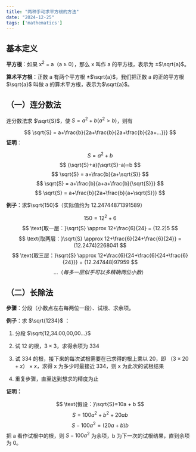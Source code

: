 ```yaml
---
title: "两种手动求平方根的方法"
date: "2024-12-25"
tags: ['mathematics']
---
```



## 基本定义


**平方根**：如果 x<sup>2</sup> = a（a ≥ 0），那么 x 叫作 a 的平方根，表示为 ±$\sqrt{a}$。

**算术平方根**：正数 a 有两个平方根 ±$\sqrt{a}$，我们把正数 a 的正的平方根 $\sqrt{a}$ 叫做 a 的算术平方根，表示为$\sqrt{a}$。

## （一）连分数法


连分数法求 $\sqrt{S}$，使 $S = a^2 + b(a^2 > b)$，则有 

$$
\sqrt{S} = a+\frac{b}{2a+\frac{b}{2a+\frac{b}{2a+...}}}
$$
**证明**：

$$
S=a^2+b
$$
$$
(\sqrt{S}+a)(\sqrt{S}-a)=b
$$
$$
\sqrt{S} = a+\frac{b}{a+\sqrt{S}}
$$
$$
\sqrt{S} = a+\frac{b}{a+a+\frac{b}{\sqrt{S}}}
$$
$$
\sqrt{S} = a+\frac{b}{2a+\frac{b}{a+\sqrt{S}}}
$$

**例子**：求$\sqrt{150}$（实际值约为 12.24744871391589）

$$
150=12^2+6
$$
$$
\text{取一层：}\sqrt{S} \approx 12+\frac{6}{24} = (12.2)5
$$
$$
\text{取两层：}\sqrt{S} \approx 12+\frac{6}{24+\frac{6}{24}} = (12.2474)2268041
$$
$$
\text{取三层：}\sqrt{S} \approx 12+\frac{6}{24+\frac{6}{24+\frac{6}{24}}} = (12.247448)97959
$$
$$
...（每多一层似乎可以多精确两位小数）
$$
## （二）长除法


**步骤**：分段（小数点左右每两位一段）、试根、求余项。


**例子**：求 $\sqrt{1234}$ ：

1. 分段 $\sqrt{12,34.00,00,00...}$

2. 试 12 的根，$3 \times 3$，求得余项为 334

3. 试 334 的根，接下来的每次试根需要在已求得的根上乘以 20，即 $（3 \times 20+x） \times x$，求得 x 为多少时最接近 334，则 x 为此次的试根结果

4. 重复步骤，直至达到想求的精度为止


**证明：**

$$
\text{假设：}\sqrt{S}=10a + b
$$
$$
S=100a^2+b^2+20ab
$$
$$
S - 100a^2=(20a+b)b
$$
把 a 看作试根中的根，则 $S-100a^2$ 为余项，b 为下一次的试根结果，直到余项为 0。
